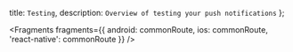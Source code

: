   title: `Testing`,
  description: `Overview of testing your push notifications`
};


<Fragments
  fragments={{
    android: commonRoute,
    ios: commonRoute,
    'react-native': commonRoute
  }}
/>
